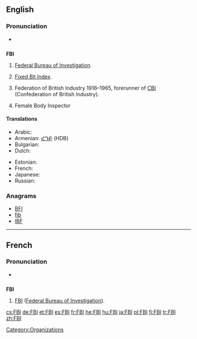 ==English==

===Pronunciation===
* {{IPA|/ˈɛfbijaɪ/}}{{attention|en|really?}}

==={{initialism}}===
'''FBI'''

# {{US}} [[Federal Bureau of Investigation]].
# [[Fixed Bit Index]].
# {{British}} Federation of British Industry 1916–1965, forerunner of [[CBI]] (Confederation of British Industry).
# {{US}} Female Body Inspector

====Translations====
{{trans-top|Federal Bureau of Investigation}}
* Arabic: {{t|ar|إف بي أي|m|tr='ef bii 'ay}}
* Armenian: [[ՀԴԲ]] (HDB)
* Bulgarian: {{t-|bg|ФБР|n}}
* Dutch: {{t-|nl|FBI|m}}
{{trans-mid}}
* Estonian: {{t|et|Föderaalne Juurdlusbüroo}}
* French: {{t+|fr|FBI|m}}
* Japanese: {{t|ja|エフ・ビー・アイ|tr=efu-bī-ai}}
* Russian: {{t-|ru|ФБР|n|tr=fe-be-ér}}
{{trans-bottom}}

===Anagrams===
* [[BFI#English|BFI]]
* [[fib#English|fib]]
* [[IBF#English|IBF]]

----

==French==

===Pronunciation===
* {{IPA|/ˈɛf bi aj/|lang=fr}}

==={{initialism|lang=fr}}===
'''FBI''' {{m}}

# [[FBI]] ([[Federal Bureau of Investigation]]).

[[Category:Organizations]]

[[cs:FBI]]
[[de:FBI]]
[[et:FBI]]
[[es:FBI]]
[[fr:FBI]]
[[he:FBI]]
[[hu:FBI]]
[[ja:FBI]]
[[pl:FBI]]
[[fi:FBI]]
[[tr:FBI]]
[[zh:FBI]]